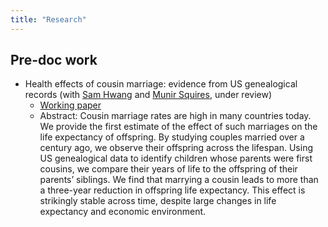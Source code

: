 ```yaml
---
title: "Research"
---
```


## Pre-doc work

- Health effects of cousin marriage: evidence from US genealogical records (with [Sam Hwang](https://sites.google.com/site/samilmyounghwang/) and [Munir Squires](https://www.munirsquires.com/), under review)
  - [Working paper](CM_Health-2023-10.pdf)
  - Abstract: Cousin marriage rates are high in many countries today. We provide the first estimate of the effect of such marriages on the life expectancy of offspring. By studying couples married over a century ago, we observe their offspring across the lifespan. Using US genealogical data to identify children whose parents were first cousins, we compare their years of life to the offspring of their parents’ siblings. We find that marrying a cousin leads to more than a three-year reduction in offspring life expectancy. This effect is strikingly stable across time, despite large changes in life expectancy and economic environment.